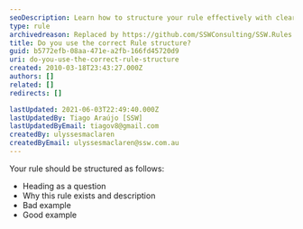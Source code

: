 ```yaml
---
seoDescription: Learn how to structure your rule effectively with clear headings, descriptions, and examples for better content creation
type: rule
archivedreason: Replaced by https://github.com/SSWConsulting/SSW.Rules.Content/wiki/How-to-Create-Rules
title: Do you use the correct Rule structure?
guid: b5772efb-08aa-471e-a2fb-166fd45720d9
uri: do-you-use-the-correct-rule-structure
created: 2010-03-18T23:43:27.000Z
authors: []
related: []
redirects: []

lastUpdated: 2021-06-03T22:49:40.000Z
lastUpdatedBy: Tiago Araújo [SSW]
lastUpdatedByEmail: tiagov8@gmail.com
createdBy: ulyssesmaclaren
createdByEmail: ulyssesmaclaren@ssw.com.au
---
```


Your rule should be structured as follows:

* Heading as a question
* Why this rule exists and description
* Bad example
* Good example

